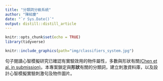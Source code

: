 ```yaml
---
title: "分類詞分級系統"
author: "陳紹慶"
date: "`r Sys.Date()`"
output: distill::distill_article
---
```


```r
knitr::opts_chunk$set(echo = TRUE)
library(tidyverse)
```

```r
knitr::include_graphics(path="img/classifiers_system.jpg")
```


句子閱讀心智模擬研究已確認有實驗效用的物件屬性，多數與形狀有關[(Chen et al. in submission)](https://osf.io/gq92w/)。本專案鎖定與**形狀**有關的分類詞，建立刺激資料庫，以及設計心智模擬實驗刺激句及物件圖片。

